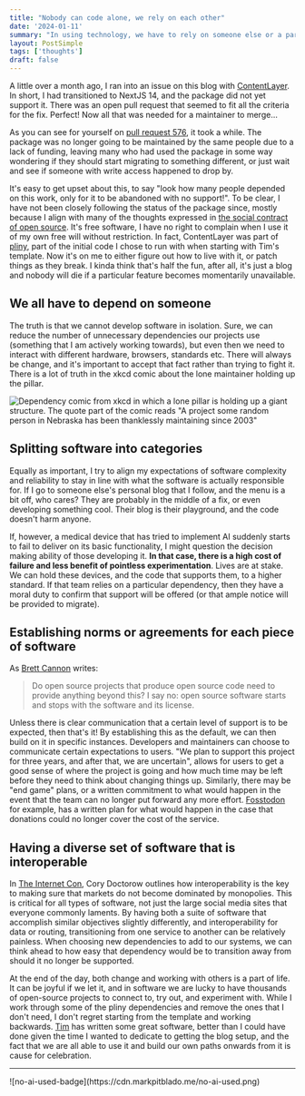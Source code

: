 ```yaml
---
title: "Nobody can code alone, we rely on each other"
date: '2024-01-11'
summary: "In using technology, we have to rely on someone else or a particular company. The web is a network of machines and individuals who control them."
layout: PostSimple
tags: ['thoughts']
draft: false
---
```


A little over a month ago, I ran into an issue on this blog with [ContentLayer](https://github.com/contentlayerdev/contentlayer). In short, I had transitioned to NextJS 14, and the package did not yet support it. There was an open pull request that seemed to fit all the criteria for the fix. Perfect! Now all that was needed for a maintainer to merge...

As you can see for yourself on [pull request 576](https://github.com/contentlayerdev/contentlayer/pull/576), it took a while. The package was no longer going to be maintained by the same people due to a lack of funding, leaving many who had used the package in some way wondering if they should start migrating to something different, or just wait and see if someone with write access happened to drop by. 

It's easy to get upset about this, to say "look how many people depended on this work, only for it to be abandoned with no support!". To be clear, I have not been closely following the status of the package since, mostly because I align with many of the thoughts expressed in [the social contract of open source](https://snarky.ca/the-social-contract-of-open-source/). It's free software, I have no right to complain when I use it of my own free will without restriction. In fact, ContentLayer was part of [pliny](https://github.com/timlrx/pliny), part of the initial code I chose to run with when starting with Tim's template. Now it's on me to either figure out how to live with it, or patch things as they break. I kinda think that's half the fun, after all, it's just a blog and nobody will die if a particular feature becomes momentarily unavailable.

## We all have to depend on someone

The truth is that we cannot develop software in isolation. Sure, we can reduce the number of unnecessary dependencies our projects use (something that I am actively working towards), but even then we need to interact with different hardware, browsers, standards etc. There will always be change, and it's important to accept that fact rather than trying to fight it. There is a lot of truth in the xkcd comic about the lone maintainer holding up the pillar.

![Dependency comic from xkcd in which a lone pillar is holding up a giant structure. The quote part of the comic reads "A project some random person in Nebraska has been thanklessly maintaining since 2003"](https://imgs.xkcd.com/comics/dependency.png)

## Splitting software into categories

Equally as important, I try to align my expectations of software complexity and reliability to stay in line with what the software is actually responsible for. If I go to someone else's personal blog that I follow, and the menu is a bit off, who cares? They are probably in the middle of a fix, or even developing something cool. Their blog is their playground, and the code doesn't harm anyone. 

If, however, a medical device that has tried to implement AI suddenly starts to fail to deliver on its basic functionality, I might question the decision making ability of those developing it. **In that case, there is a high cost of failure and less benefit of pointless experimentation**. Lives are at stake. We can hold these devices, and the code that supports them, to a higher standard. If that team relies on a particular dependency, then they have a moral duty to confirm that support will be offered (or that ample notice will be provided to migrate).

## Establishing norms or agreements for each piece of software

As [Brett Cannon](https://snarky.ca/) writes:

> Do open source projects that produce open source code need to provide anything beyond this? I say no: open source software starts and stops with the software and its license.

Unless there is clear communication that a certain level of support is to be expected, then that's it! By establishing this as the default, we can then build on it in specific instances. Developers and maintainers can choose to communicate certain expectations to users. "We plan to support this project for three years, and after that, we are uncertain", allows for users to get a good sense of where the project is going and how much time may be left before they need to think about changing things up. Similarly, there may be "end game" plans, or a written commitment to what would happen in the event that the team can no longer put forward any more effort. [Fosstodon](https://fosstodon.org) for example, has a written plan for what would happen in the case that donations could no longer cover the cost of the service.

## Having a diverse set of software that is interoperable

In [The Internet Con](https://craphound.com/category/internetcon/), Cory Doctorow outlines how interoperability is the key to making sure that markets do not become dominated by monopolies. This is critical for all types of software, not just the large social media sites that everyone commonly laments. By having both a suite of software that accomplish similar objectives slightly differently, and interoperability for data or routing, transitioning from one service to another can be relatively painless. When choosing new dependencies to add to our systems, we can think ahead to how easy that dependency would be to transition away from should it no longer be supported.

At the end of the day, both change and working with others is a part of life. It can be joyful if we let it, and in software we are lucky to have thousands of open-source projects to connect to, try out, and experiment with. While I work through some of the pliny dependencies and remove the ones that I don't need, I don't regret starting from the template and working backwards. [Tim](https://github.com/timlrx) has written some great software, better than I could have done given the time I wanted to dedicate to getting the blog setup, and the fact that we are all able to use it and build our own paths onwards from it is cause for celebration. 

<hr/>
<div className="w-32">
![no-ai-used-badge](https://cdn.markpitblado.me/no-ai-used.png)
</div>

